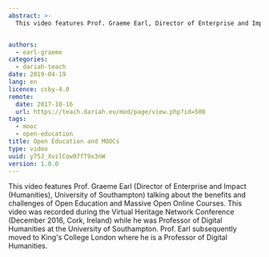 ```yaml
---
abstract: >-
  This video features Prof. Graeme Earl, Director of Enterprise and Impact (Humanities), University of Southampton, talking about the benefits and challenges of Open Education and Massive Open Online Courses.


authors:
  - earl-graeme
categories:
  - dariah-teach
date: 2019-04-19
lang: en
licence: ccby-4.0
remote:
  date: 2017-10-16
  url: https://teach.dariah.eu/mod/page/view.php?id=500
tags:
  - mooc
  - open-education
title: Open Education and MOOCs
type: video
uuid: y75J_XvilCow97fT9x3nW
version: 1.0.0
---
```


This video features Prof. Graeme Earl (Director of Enterprise and Impact (Humanities), University of Southampton) talking about the benefits and challenges of Open Education and Massive Open Online Courses. This video was recorded during the Virtual Heritage Network Conference (December 2016, Cork, Ireland) while he was Professor of Digital Humanities at the University of Southampton. Prof. Earl subsequently moved to King's College London where he is a Professor of Digital Humanities.

<VideoCard
  title="DH in Practice"
  subtitle="Open Education and MOOCs"
  id="YlnLbWygSB0"
  image="/assets/images/cms/resources/open-education-and-moocs/graeme-earl.jpg"
/>

